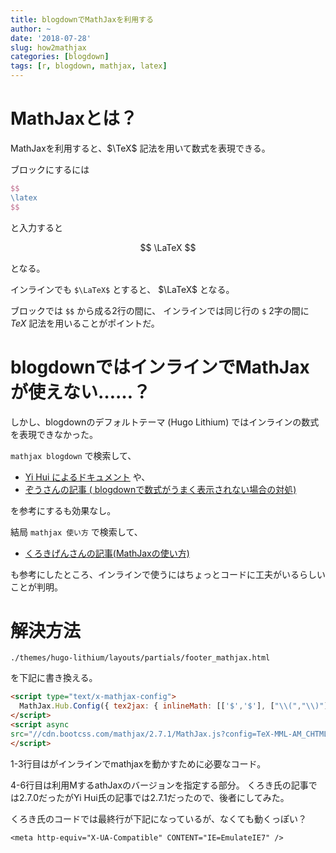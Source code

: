 ```yaml
---
title: blogdownでMathJaxを利用する
author: ~
date: '2018-07-28'
slug: how2mathjax
categories: [blogdown]
tags: [r, blogdown, mathjax, latex]
---
```


# MathJaxとは？

MathJaxを利用すると、$\TeX$ 記法を用いて数式を表現できる。

ブロックにするには

```tex
$$
\latex
$$
```

と入力すると

$$
\LaTeX
$$

となる。



インラインでも `$\LaTeX$` とすると、 $\LaTeX$ となる。 

ブロックでは `$$` から成る2行の間に、 インラインでは同じ行の `$` 2字の間に $TeX$ 記法を用いることがポイントだ。

# blogdownではインラインでMathJaxが使えない……？

しかし、blogdownのデフォルトテーマ (Hugo Lithium) ではインラインの数式を表現できなかった。

`mathjax blogdown` で検索して、

- [Yi Hui によるドキュメント](https://bookdown.org/yihui/blogdown/templates.html) や、 
- [ぞうさんの記事 ( blogdownで数式がうまく表示されない場合の対処)](https://qiita.com/kazutan/items/fd76b54587e1787eb201)

を参考にするも効果なし。

結局 `mathjax 使い方` で検索して、

- [くろきげんさんの記事(MathJaxの使い方)](http://genkuroki.web.fc2.com/)

も参考にしたところ、インラインで使うにはちょっとコードに工夫がいるらしいことが判明。

# 解決方法

`./themes/hugo-lithium/layouts/partials/footer_mathjax.html`

を下記に書き換える。

```html
<script type="text/x-mathjax-config">
  MathJax.Hub.Config({ tex2jax: { inlineMath: [['$','$'], ["\\(","\\)"]] } });
</script>
<script async
src="//cdn.bootcss.com/mathjax/2.7.1/MathJax.js?config=TeX-MML-AM_CHTML">
</script>
```

1-3行目はがインラインでmathjaxを動かすために必要なコード。

4-6行目は利用MするathJaxのバージョンを指定する部分。
くろき氏の記事では2.7.0だったがYi Hui氏の記事では2.7.1だったので、後者にしてみた。

くろき氏のコードでは最終行が下記になっているが、なくても動くっぽい？

`<meta http-equiv="X-UA-Compatible" CONTENT="IE=EmulateIE7" />`




